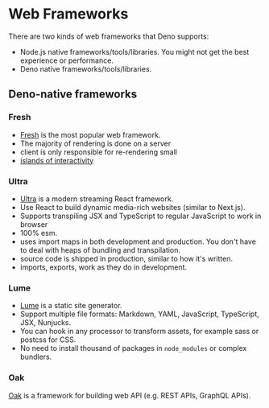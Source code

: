 # Web Frameworks

There are two kinds of web frameworks that Deno supports:

- Node.js native frameworks/tools/libraries. You might not get the best experience or performance.
- Deno native frameworks/tools/libraries.

## Deno-native frameworks

### Fresh

- [Fresh](https://fresh.deno.dev/) is the most popular web framework.
- The majority of rendering is done on a server
- client is only responsible for re-rendering small
- [islands of interactivity](https://jasonformat.com/islands-architecture/)
 
 
### Ultra

- [Ultra](https://ultrajs.dev/) is a modern streaming React framework.
- Use React to build dynamic media-rich websites (similar to Next.js).
- Supports transpiling JSX and TypeScript to regular JavaScript to work in browser
- 100% esm.
- uses import maps in both development and production. You don't have to deal with heaps of bundling and transpilation.
- source code is shipped in production, similar to how it's written.
- imports, exports, work as they do in development.


### Lume

- [Lume](https://lume.land/) is a static site generator.
- Support multiple file formats: Markdown, YAML, JavaScript, TypeScript,
  JSX, Nunjucks.
- You can hook in any processor to transform assets, for example sass or postcss
  for CSS.
- No need to install thousand of packages in `node_modules` or complex bundlers.


### Oak

[Oak](https://deno.land/x/oak) is a framework for building web API (e.g. REST APIs, GraphQL APIs).
